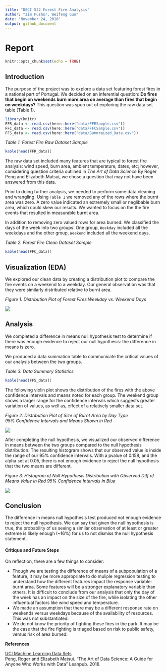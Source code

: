 ```yaml
---
title: "DSCI 522 Forest Fire Analysis"
author: "Jim Pushor, Weifeng Guo"
date: "November 24, 2018"
output: github_document
---
```


# Report
```r
knitr::opts_chunk$set(echo = TRUE)
```

## Introduction

The purpose of the project was to explore a data set featuring forest fires in a national part of Portugal. We decided on an inferential question: **Do fires that begin on weekends burn more area on average than fires that begin on weekdays?** This question was spun out of exploring the raw data set table (Table 1).

```r
library(knitr)
FFR_data <- read.csv(here::here("data/FFRSample.csv"))
FFC_data <- read.csv(here::here("data/FFCSample.csv"))
FFS_data <- read.csv(here::here("data/Summraized_Data.csv"))
```

*Table 1. Forest Fire Raw Dataset Sample*
```r
kable(head(FFR_data))
```

The raw data set included many features that are typical to forest fire analysis: wind speed, burn area, ambient temperature, dates, etc; however, considering question criteria outlined in *The Art of Data Science* By Roger Peng and Elizabeth Matsui, we chose a question that may not have been answered from this data.

Prior to doing further analysis, we needed to perform some data cleaning and wrangling. Using `Table 1` we removed any of the rows where the burnt area was zero. A zero value indicated an extremely small or neglibable burn area, which could skew our results. We wanted to focus on the the fire events that resulted in measurable burnt area.

In addition to removing zero valued rows for area burned. We classified the days of the week into two groups. One group, `Weekday` included all the weekdays and the other group, `Weekend` included all the weekend days.


*Table 2. Forest Fire Clean Dataset Sample*
```r
kable(head(FFC_data))
```



## Visualization (EDA)

We explored our clean data by creating a distribution plot to compare the fire events on a weekend to a weekday. Our general observation was that they were similarly distributed relative to burnt area.

*Figure 1. Distribution Plot of Forest Fires Weekday vs. Weekend Days*

![](img/EDA.png)



## Analysis

We completed a difference in means null hypothesis test to determine if there was enough evidence to reject our null hypothesis: the difference in means is zero.

We produced a data summation table to communicate the critical values of our analysis between the two groups.

*Table 3. Data Summary Statistics*
```r
kable(head(FFS_data))
```


The following violin plot shows the distribution of the fires with the above confidence intervals and means noted for each group. The weekend group shows a larger range for the confidence intervals which suggests greater variation of values, as well as, effect of a relatively smaller data set.

*Figure 2. Distribution Plot of Size of Burnt Area by Day Type*   
*95% Confidence Intervals and Means Shown in Red*

![](here::here(img/Estimation_and_CI_Plot.png))



After completing the null hypothesis, we visualized our observed difference in means between the two groups compared to the null hypothesis distribution. The resulting histogram shows that our observed value is inside the range of our 95% confidence intervals. With a pvalue of 0.158, and the alpha set at 0.05, there is not enough evidence to reject the null hypothesis that the two means are different.

*Figure 3. Histogram of Null Hypothesis Distribution with Observed Diff of Means Value in Red*
*95% Confidence Intervals in Blue*

![](here::here(img/Result.png))

## Conclusion

The difference in means null hypothesis test produced not enough evidence to reject the null hypothesis. We can say that given the null hypothesis is true, the probability of us seeing a similar observation of at least or greater extreme is likely enough (~16%) for us to not dismiss the null hypothesis statement. 

#### Critique and Future Steps

On reflection, there are a few things to consider:   

-  Though we are testing the difference of means of a subpopulation of a feature, it may be more appropriate to do muliple regression testing to understand how the different features impact the response variable: burnt area. Some features will be a stronger explanatory variable than others. It is difficult to conclude from our analysis that only the day of the week has an impact on the size of the fire, while isolating the other influentual factors like wind speed and temperature.   
-  We made an assumption that there may be a different response rate on weekends versus weekdays because of the availability of resources. This was not substantiated.
-  We do not know the priority of fighting these fires in the park. It may be the case that the fire fighting is triaged based on risk to public safety, versus risk of area burned.  

**References**

[UCI Machine Learning Data Sets](https://archive.ics.uci.edu/ml/datasets/Forest+Fires)   
Peng, Roger and Elizabeth Matsui. "The Art of Data Science: A Guide for Anyone Who Works with Data" Leanpub. 2018.



